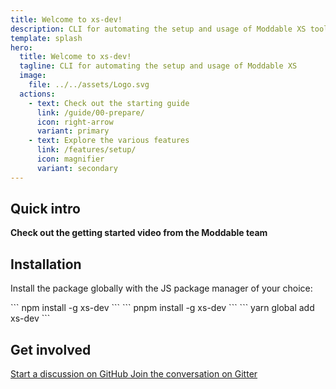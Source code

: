 ```yaml
---
title: Welcome to xs-dev!
description: CLI for automating the setup and usage of Moddable XS tools
template: splash
hero:
  title: Welcome to xs-dev!
  tagline: CLI for automating the setup and usage of Moddable XS
  image:
    file: ../../assets/Logo.svg
  actions:
    - text: Check out the starting guide
      link: /guide/00-prepare/
      icon: right-arrow
      variant: primary
    - text: Explore the various features
      link: /features/setup/
      icon: magnifier
      variant: secondary
---
```



## Quick intro

**Check out the getting started video from the Moddable team**

<YoutubeEmbed  videoid="1gxFWBnDl18" playLabel="Play Video: Getting started with Moddable using xs-dev" />

## Installation

Install the package globally with the JS package manager of your choice:

<Tabs>
  <TabItem label="npm">
        ```
        npm install -g xs-dev
        ```
  </TabItem>
  <TabItem label="pnpm">
        ```
        pnpm install -g xs-dev
        ```
  </TabItem>
  <TabItem label="yarn">
        ```
        yarn global add xs-dev
        ```
  </TabItem>
</Tabs>


## Get involved

<CardGrid>
  <Card title="Community" icon="information">
    <a href="https://github.com/HipsterBrown/xs-dev/discussions">
      Start a discussion on GitHub
    </a>
  </Card>
  <Card title="Chat" icon="laptop">
    <a href="https://app.gitter.im/#/room/#embedded-javascript_moddable:gitter.im">
      Join the conversation on Gitter
    </a>
  </Card>
</CardGrid>

